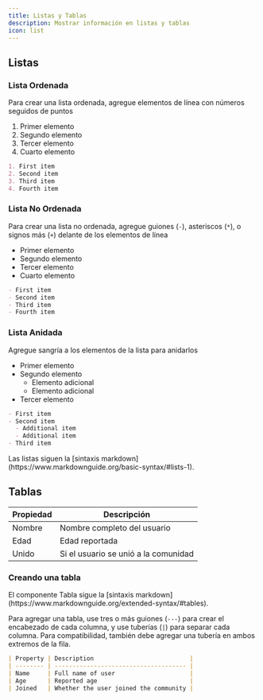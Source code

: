 ```yaml
---
title: Listas y Tablas
description: Mostrar información en listas y tablas
icon: list
---
```


## Listas

### Lista Ordenada

Para crear una lista ordenada, agregue elementos de línea con números seguidos de puntos

1. Primer elemento
2. Segundo elemento
3. Tercer elemento
4. Cuarto elemento

```md
1. First item
2. Second item
3. Third item
4. Fourth item
```

### Lista No Ordenada

Para crear una lista no ordenada, agregue guiones (`-`), asteriscos (`*`), o signos más (`+`) delante de los elementos de línea

* Primer elemento
* Segundo elemento
* Tercer elemento
* Cuarto elemento

```md
- First item
- Second item
- Third item
- Fourth item
```

### Lista Anidada

Agregue sangría a los elementos de la lista para anidarlos

* Primer elemento
* Segundo elemento
  * Elemento adicional
  * Elemento adicional
* Tercer elemento

```md
- First item
- Second item
  - Additional item
  - Additional item
- Third item
```

<Tip>
  Las listas siguen la [sintaxis markdown](https://www.markdownguide.org/basic-syntax/#lists-1).
</Tip>

## Tablas

| Propiedad | Descripción                          |
| --------- | ------------------------------------ |
| Nombre    | Nombre completo del usuario          |
| Edad      | Edad reportada                       |
| Unido     | Si el usuario se unió a la comunidad |

### Creando una tabla

<Tip>
  El componente Tabla sigue la [sintaxis markdown](https://www.markdownguide.org/extended-syntax/#tables).
</Tip>

Para agregar una tabla, use tres o más guiones (`---`) para crear el encabezado de cada columna, y use tuberías (`|`) para separar cada columna. Para compatibilidad, también debe agregar una tubería en ambos extremos de la fila.

```md
| Property | Description                           |
| -------- | ------------------------------------- |
| Name     | Full name of user                     |
| Age      | Reported age                          |
| Joined   | Whether the user joined the community |
```
